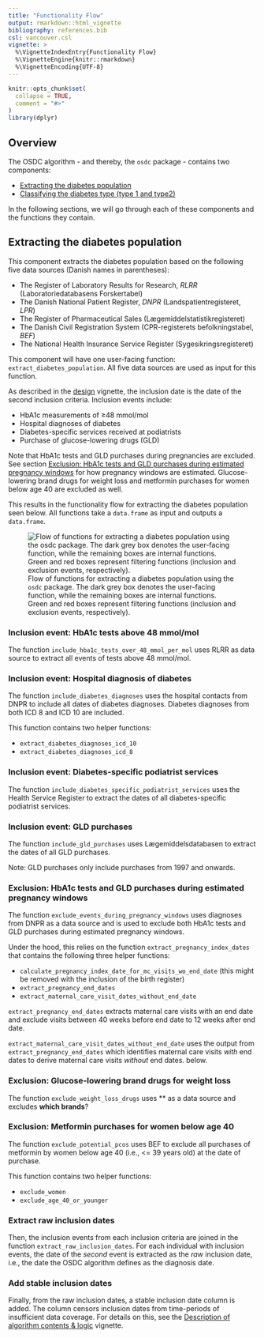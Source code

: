```yaml
---
title: "Functionality Flow"
output: rmarkdown::html_vignette
bibliography: references.bib
csl: vancouver.csl
vignette: >
  %\VignetteIndexEntry{Functionality Flow}
  %\VignetteEngine{knitr::rmarkdown}
  %\VignetteEncoding{UTF-8}
---
```


```r
knitr::opts_chunk$set(
  collapse = TRUE,
  comment = "#>"
)
library(dplyr)
```

## Overview

The OSDC algorithm - and thereby, the `osdc` package - contains two
components:

-   [Extracting the diabetes
    population](#extracting-diabetes-population)
-   [Classifying the diabetes type (type 1 and
    type2)](#classifying-diabetes-type)

In the following sections, we will go through each of these components
and the functions they contain.

## Extracting the diabetes population {#extracting-diabetes-population}

This component extracts the diabetes population based on the following
five data sources (Danish names in parentheses):

-   The Register of Laboratory Results for Research, *RLRR*
    (Laboratoriedatabasens Forskertabel)
-   The Danish National Patient Register, *DNPR*
    (Landspatientregisteret, *LPR*)
-   The Register of Pharmaceutical Sales (Lægemiddelstatistikregisteret)
-   The Danish Civil Registration System (CPR-registerets
    befolkningstabel, *BEF*)
-   The National Health Insurance Service Register
    (Sygesikringsregisteret)

This component will have one user-facing function:
`extract_diabetes_population`. All five data sources are used as input
for this function.

As described in the [design](design.Rmd) vignette, the inclusion date is
the date of the second inclusion criteria. Inclusion events include:

-   HbA1c measurements of ≥48 mmol/mol
-   Hospital diagnoses of diabetes
-   Diabetes-specific services received at podiatrists
-   Purchase of glucose-lowering drugs (GLD)

Note that HbA1c tests and GLD purchases during pregnancies are excluded.
See section [Exclusion: HbA1c tests and GLD purchases during estimated
pregnancy windows](#exclusion-pregnancy-windows) for how pregnancy
windows are estimated. Glucose-lowering brand drugs for weight loss and
metformin purchases for women below age 40 are excluded as well.

This results in the functionality flow for extracting the diabetes
population seen below. All functions take a `data.frame` as input and
outputs a `data.frame`.

![Flow of functions for extracting a diabetes population using the
`osdc` package. The dark grey box denotes the user-facing function,
while the remaining boxes are internal functions. Green and red boxes
represent filtering functions (inclusion and exclusion events,
respectively).](images/diabetes-population-functions.png)

### Inclusion event: HbA1c tests above 48 mmol/mol

The function `include_hba1c_tests_over_48_mmol_per_mol` uses RLRR as
data source to extract all events of tests above 48 mmol/mol.

<!-- TODO: Add details on how this filtering should be done -->

### Inclusion event: Hospital diagnosis of diabetes

The function `include_diabetes_diagnoses` uses the hospital contacts
from DNPR to include all dates of diabetes diagnoses. Diabetes diagnoses
from both ICD 8 and ICD 10 are included.

This function contains two helper functions:

-   `extract_diabetes_diagnoses_icd_10`
-   `extract_diabetes_diagnoses_icd_8`

<!-- TODO: Add details on how this filtering should be done, e.g., diagnosis codes -->

<!-- TODO: Which specific ICD 8 and 10 codes are included? -->

### Inclusion event: Diabetes-specific podiatrist services

The function `include_diabetes_specific_podiatrist_services` uses the
Health Service Register to extract the dates of all diabetes-specific
podiatrist services.

<!-- TODO: Add details on how this filtering should be done -->

### Inclusion event: GLD purchases

The function `include_gld_purchases` uses Lægemiddelsdatabasen to
extract the dates of all GLD purchases.

<!-- TODO: Add English translation of data source -->

<!-- TODO: Add details on how this filtering should be done -->

Note: GLD purchases only include purchases from 1997 and onwards.

<!-- TODO: Add this + link to resource "For details about this, see [link]." -->

### Exclusion: HbA1c tests and GLD purchases during estimated pregnancy windows {#exclusion-pregnancy-windows}

The function `exclude_events_during_pregnancy_windows` uses diagnoses
from DNPR as a data source and is used to exclude both HbA1c tests and
GLD purchases during estimated pregnancy windows.

Under the hood, this relies on the function
`extract_pregnancy_index_dates` that contains the following three helper
functions:

-   `calculate_pregnancy_index_date_for_mc_visits_wo_end_date` (this
    might be removed with the inclusion of the birth register)
-   `extract_pregnancy_end_dates`
-   `extract_maternal_care_visit_dates_without_end_date`

<!-- TODO: Update whether `calculate_pregnancy_index_date_for_mc_visits_wo_end_date` will be removed. @Aastedet? -->

`extract_pregnancy_end_dates` extracts maternal care visits with an end
date and exclude visits between 40 weeks before end date to 12 weeks
after end date.

`extract_maternal_care_visit_dates_without_end_date` uses the output
from `extract_pregnancy_end_dates` which identifies maternal care visits
*with* end dates to derive maternal care visits *without* end dates.
below.
<!-- TODO: What is done with the mc visits without end dates then? -->

<!-- TODO: Add details on how this filtering should be done -->

### Exclusion: Glucose-lowering brand drugs for weight loss

The function `exclude_weight_loss_drugs` uses \*\* as a data source and
excludes **which brands**?

<!-- TODO: Add details on how this filtering should be done -->

<!-- TODO: Add data source and which brands are excluded -->

### Exclusion: Metformin purchases for women below age 40

The function `exclude_potential_pcos` uses BEF to exclude all purchases
of metformin by women below age 40 (i.e., \<= 39 years old) at the date
of purchase.

This function contains two helper functions:

-   `exclude_women`
-   `exclude_age_40_or_younger`

<!-- TODO: Add English translation of BEF -->

<!-- TODO: Add details on how this filtering should be done -->

### Extract raw inclusion dates

Then, the inclusion events from each inclusion criteria are joined in
the function `extract_raw_inclusion_dates`. For each individual with
inclusion events, the date of the *second* event is extracted as the
*raw* inclusion date, i.e., the date the OSDC algorithm defines as the
diagnosis date.

### Add stable inclusion dates

Finally, from the raw inclusion dates, a stable inclusion date column is
added. The column censors inclusion dates from time-periods of
insufficient data coverage. For details on this, see the [Description of
algorithm contents & logic](algorithm_logic.Rmd) vignette.
